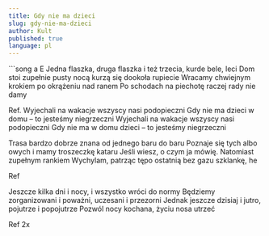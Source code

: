 ```yaml
---
title: Gdy nie ma dzieci
slug: gdy-nie-ma-dzieci
author: Kult
published: true
language: pl
---
```


<Youtube videoId="i0y-NSv2H-U" />
```song
a                              E
Jedna flaszka, druga flaszka i też trzecia, kurde bele, leci
Dom stoi zupełnie pusty nocą kurzą się dookoła rupiecie
Wracamy chwiejnym krokiem po okrążeniu nad ranem
Po schodach na piechotę raczej rady nie damy

Ref.
Wyjechali na wakacje wszyscy nasi podopieczni
Gdy nie ma dzieci w domu – to jesteśmy niegrzeczni
Wyjechali na wakacje wszyscy nasi podopieczni
Gdy nie ma w domu dzieci – to jesteśmy niegrzeczni

Trasa bardzo dobrze znana od jednego baru do baru
Poznaje się tych albo owych i mamy troszeczkę kataru
Jeśli wiesz, o czym ja mówię. Natomiast zupełnym rankiem
Wychylam, patrząc tępo ostatnią bez gazu szklankę, he

Ref

Jeszcze kilka dni i nocy, i wszystko wróci do normy
Będziemy zorganizowani i poważni, uczesani i przezorni
Jednak jeszcze dzisiaj i jutro, pojutrze i popojutrze
Pozwól nocy kochana, życiu nosa utrzeć

Ref 2x
```